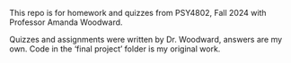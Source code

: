 This repo is for homework and quizzes from PSY4802, Fall 2024 with Professor Amanda Woodward. 

Quizzes and assignments were written by Dr. Woodward, answers are my own. Code in the 'final project' folder is my original work. 